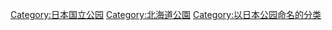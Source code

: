 [[Category:日本国立公园|Category:日本国立公园]]
[[Category:北海道公園|Category:北海道公園]]
[[Category:以日本公园命名的分类|Category:以日本公园命名的分类]]